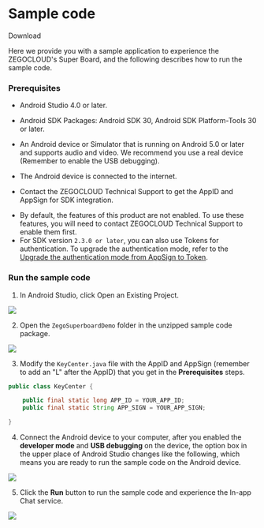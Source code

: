 
# Sample code

<Card title="Sample code" href="https://artifact-demo.zego.im/SuperBoardSDK%2FAndroid%2FInternational%2Fsuperboard.zip" target="_blank">
Download
</Card>


Here we provide you with a sample application to experience the ZEGOCLOUD's Super Board, and the following describes how to run the sample code.


### Prerequisites
- Android Studio 4.0 or later.
- Android SDK Packages: Android SDK 30, Android SDK Platform-Tools 30 or later.
- An Android device or Simulator that is running on Android 5.0 or later and supports audio and video. We recommend you use a real device (Remember to enable the USB debugging).
- The Android device is connected to the internet.

- Contact the ZEGOCLOUD Technical Support to get the AppID and AppSign for SDK integration.



<Warning title="Warning">

- By default, the features of this product are not enabled. To use these features, you will need to contact ZEGOCLOUD Technical Support to enable them first.
- For SDK version `2.3.0 or later`, you can also use Tokens for authentication. To upgrade the authentication mode, refer to the [Upgrade the authentication mode from AppSign to Token](https://docs.zegocloud.com/faq/token_upgrade).
</Warning>


### Run the sample code

1. In Android Studio, click Open an Existing Project.

<Frame width="512" height="auto" caption="">
  <img src="https://doc-media.zego.im/sdk-doc/Pics/Android/ZegoWhiteboardExample/image_20201127105738483.png" />
</Frame>

2. Open the `ZegoSuperboardDemo` folder in the unzipped sample code package.

<Frame width="512" height="auto" caption="">
  <img src="https://doc-media.zego.im/sdk-doc/Pics/Android/ZegoSuperBoard/20210823_120204.png" />
</Frame>

3. Modify the `KeyCenter.java` file with the AppID and AppSign (remember to add an "L" after the AppID) that you get in the **Prerequisites** steps.

```java
public class KeyCenter {

    public final static long APP_ID = YOUR_APP_ID;
    public final static String APP_SIGN = YOUR_APP_SIGN;

}
```

4. Connect the Android device to your computer, after you enabled the **developer mode** and **USB debugging** on the device, the option box in the upper place of Android Studio changes like the following, which means you are ready to run the sample code on the Android device.
<Frame width="512" height="auto" caption="">
  <img src="https://doc-media.zego.im/sdk-doc/Pics/Android/ZegoWhiteboardExample/image_20210302564451783.png" />
</Frame>


5. Click the **Run** button to run the sample code and experience the In-app Chat service.

<Frame width="512" height="auto" caption="">
  <img src="https://doc-media.zego.im/sdk-doc/Pics/Android/ZegoWhiteboardExample/image_20210302173148802.png" />
</Frame>
